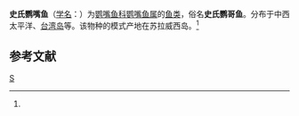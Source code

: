 {{Speciesbox 
| taxon = Scarus schlebeli
| authority = Bleeker, 1861<ref name='id7853'>{{cite web| url =http://www.bioinfo.cn/db05/BjdwSpecies.php?action=view&id=7853| title =史氏鹦嘴鱼| work =中国动物物种编目数据库| publisher =中国科学院微生物研究所| author =中国科学院动物研究所| accessdate =2009-04-16| deadurl =yes| archiveurl =https://web.archive.org/web/20160305093952/http://www.bioinfo.cn/db05/BjdwSpecies.php?action=view&id=7853| archivedate =2016-03-05}}</ref>
}}

'''史氏鹦嘴鱼'''（[[学名|学名]]：{{lang|la|''Scarus schlebeli''}}）为[[鹦嘴鱼科|鹦嘴鱼科]][[鹦嘴鱼属|鹦嘴鱼属]]的[[鱼类|鱼类]]，俗名'''史氏鹦哥鱼'''。分布于中西太平洋、[[台湾岛|台湾岛]]等。该物种的模式产地在苏拉威西岛。<ref name='id7853'/>

== 参考文献 ==
{{reflist}}

{{Wikispecies|Scarus schlebeli}}
{{鱸形目小作品}}

[[Category:鹦嘴鱼属|S]]